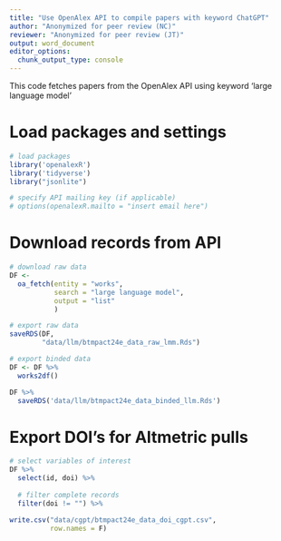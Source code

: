 ```yaml
---
title: "Use OpenAlex API to compile papers with keyword ChatGPT"
author: "Anonymized for peer review (NC)"
reviewer: "Anonymized for peer review (JT)"
output: word_document
editor_options: 
  chunk_output_type: console
---
```

This code fetches papers from the OpenAlex API using keyword 'large language model'

# Load packages and settings
```r
# load packages
library('openalexR')
library('tidyverse')
library("jsonlite")

# specify API mailing key (if applicable)
# options(openalexR.mailto = "insert email here")
```

# Download records from API
```r
# download raw data
DF <- 
  oa_fetch(entity = "works",
           search = "large language model",
           output = "list"
           )

# export raw data
saveRDS(DF,
        "data/llm/btmpact24e_data_raw_lmm.Rds")

# export binded data
DF <- DF %>% 
  works2df() 

DF %>% 
  saveRDS('data/llm/btmpact24e_data_binded_llm.Rds')
```

# Export DOI's for Altmetric pulls
```r
# select variables of interest
DF %>% 
  select(id, doi) %>%
  
  # filter complete records
  filter(doi != "") %>% 
  
write.csv("data/cgpt/btmpact24e_data_doi_cgpt.csv",
          row.names = F)
```
